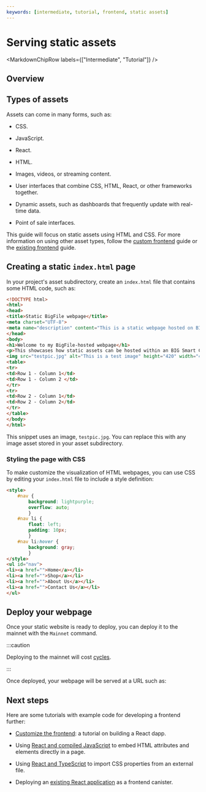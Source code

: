 ```yaml
---
keywords: [intermediate, tutorial, frontend, static assets]
---
```



# Serving static assets

<MarkdownChipRow labels={["Intermediate", "Tutorial"]} />

## Overview

## Types of assets

Assets can come in many forms, such as:

- CSS.

- JavaScript.

- React.

- HTML.

- Images, videos, or streaming content.

- User interfaces that combine CSS, HTML, React, or other frameworks together.

- Dynamic assets, such as dashboards that frequently update with real-time data. 

- Point of sale interfaces.

This guide will focus on static assets using HTML and CSS. For more information on using other asset types, follow the [custom frontend](custom-frontend.mdx) guide or the [existing frontend](existing-frontend.mdx) guide.

## Creating a static `index.html` page

In your project's asset subdirectory, create an `index.html` file that contains some HTML code, such as:

```html
<!DOCTYPE html> 
<html> 
<head> 
<title>Static BigFile webpage</title> 
<meta charset="UTF-8"> 
<meta name="description" content="This is a static webpage hosted on BIG using a frontend canister."> 
</head> 
<body> 
<h1>Welcome to my BigFile-hosted webpage</h1> 
<p>This showcases how static assets can be hosted within an BIG Smart Contract.</p>
<img src="testpic.jpg" alt="This is a test image" height="420" width="420">
<table> 
<tr> 
<td>Row 1 - Column 1</td> 
<td>Row 1 - Column 2 </td> 
</tr> 
<tr> 
<td>Row 2 - Column 1</td> 
<td>Row 2 - Column 2</td> 
</tr> 
</table> 
</body> 
</html>
```

This snippet uses an image, `testpic.jpg`. You can replace this with any image asset stored in your asset subdirectory.

### Styling the page with CSS 

To make customize the visualization of HTML webpages, you can use CSS by editing your `index.html` file to include a style definition:

```html
<style> 
    #nav { 
        background: lightpurple; 
        overflow: auto; 
        } 
    #nav li { 
        float: left; 
        padding: 10px; 
        } 
    #nav li:hover { 
        background: gray;
        } 
</style> 
<ul id="nav"> 
<li><a href="">Home</a></li> 
<li><a href="">Shop</a></li> 
<li><a href="">About Us</a></li> 
<li><a href="">Contact Us</a></li> 
</ul>

```

## Deploy your webpage

Once your static website is ready to deploy, you can deploy it to the mainnet with the `Mainnet` command.

:::caution 

Deploying to the mainnet will cost [cycles](/docs/current/developer-docs/gas-cost). 

:::


Once deployed, your webpage will be served at a URL such as:


## Next steps 

Here are some tutorials with example code for developing a frontend further:

- [Customize the frontend](./custom-frontend.mdx): a tutorial on building a React dapp.

- Using [React and compiled JavaScript](./custom-frontend.mdx) to embed HTML attributes and elements directly in a page.

- Using [React and TypeScript](./add-stylesheet.mdx) to import CSS properties from an external file.

- Deploying an [existing React application](./existing-frontend.mdx) as a frontend canister.

